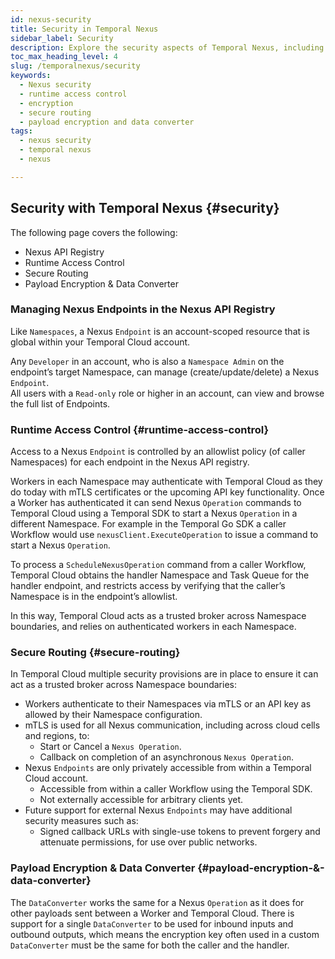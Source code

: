 ```yaml
---
id: nexus-security
title: Security in Temporal Nexus
sidebar_label: Security
description: Explore the security aspects of Temporal Nexus, including managing Nexus Endpoints, runtime access control, secure routing, and payload encryption to ensure safe and reliable cross-namespace operations.
toc_max_heading_level: 4
slug: /temporalnexus/security
keywords:
  - Nexus security
  - runtime access control
  - encryption
  - secure routing
  - payload encryption and data converter
tags:
  - nexus security
  - temporal nexus
  - nexus 

---
```


## Security with Temporal Nexus {#security}
The following page covers the following: 

- Nexus API Registry
- Runtime Access Control
- Secure Routing
- Payload Encryption & Data Converter


### Managing Nexus Endpoints in the Nexus API Registry

Like `Namespaces`, a Nexus `Endpoint` is an account-scoped resource that is global within your Temporal Cloud account.

Any `Developer` in an account, who is also a `Namespace Admin` on the endpoint’s target Namespace, can manage (create/update/delete) a Nexus `Endpoint`.\
All users with a `Read-only` role or higher in an account, can view and browse the full list of Endpoints.

### Runtime Access Control {#runtime-access-control}

Access to a Nexus `Endpoint` is controlled by an allowlist policy (of caller Namespaces) for each endpoint in the Nexus API registry.

Workers in each Namespace may authenticate with Temporal Cloud as they do today with mTLS certificates or the upcoming API key functionality. 
Once a Worker has authenticated it can send Nexus `Operation` commands to Temporal Cloud using a Temporal SDK to start a Nexus `Operation` in a different Namespace. 
For example in the Temporal Go SDK a caller Workflow would use `nexusClient.ExecuteOperation` to issue a command to start a Nexus `Operation`.

To process a `ScheduleNexusOperation` command from a caller Workflow, Temporal Cloud obtains the handler Namespace and Task Queue for the handler endpoint, and restricts access by verifying that the caller’s Namespace is in the endpoint’s allowlist.

In this way, Temporal Cloud acts as a trusted broker across Namespace boundaries, and relies on authenticated workers in each Namespace. 

### Secure Routing {#secure-routing}

In Temporal Cloud multiple security provisions are in place to ensure it can act as a trusted broker across Namespace boundaries:

- Workers authenticate to their Namespaces via mTLS or an API key as allowed by their Namespace configuration.
- mTLS is used for all Nexus communication, including across cloud cells and regions, to:
  - Start or Cancel a `Nexus Operation`.
  - Callback on completion of an asynchronous `Nexus Operation`.
- Nexus `Endpoints` are only privately accessible from within a Temporal Cloud account.
  - Accessible from within a caller Workflow using the Temporal SDK.
  - Not externally accessible for arbitrary clients yet.
- Future support for external Nexus `Endpoints` may have additional security measures such as:
  - Signed callback URLs with single-use tokens to prevent forgery and attenuate permissions, for use over public networks.

### Payload Encryption & Data Converter {#payload-encryption-&-data-converter}

The `DataConverter` works the same for a Nexus `Operation` as it does for other payloads sent between a Worker and Temporal Cloud. 
There is support for a single `DataConverter` to be used for inbound inputs and outbound outputs, which means the encryption key often used in a custom `DataConverter` must be the same for both the caller and the handler.
